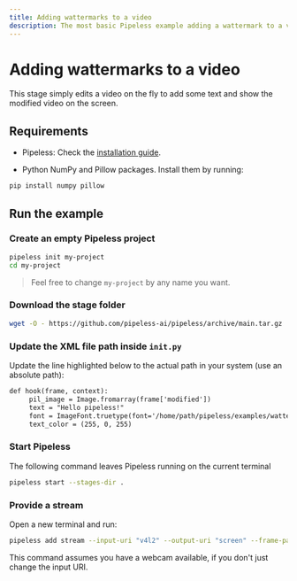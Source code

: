 ```yaml
---
title: Adding wattermarks to a video
description: The most basic Pipeless example adding a wattermark to a video
---
```


# Adding wattermarks to a video


This stage simply edits a video on the fly to add some text and show the modified video on the screen.

## Requirements

* Pipeless: Check the [installation guide](/v1/getting-started/installation).

* Python NumPy and Pillow packages. Install them by running:

```bash copy
pip install numpy pillow
```

## Run the example

<Steps>

### Create an empty Pipeless project

```bash copy
pipeless init my-project
cd my-project
```

> Feel free to change `my-project` by any name you want.

### Download the stage folder

```bash copy
wget -O - https://github.com/pipeless-ai/pipeless/archive/main.tar.gz | tar -xz --strip=2 "pipeless-main/examples/wattermark"
```

### Update the XML file path inside `init.py`

Update the line highlighted below to the actual path in your system (use an absolute path):

```diff {4}filename="process.py"
def hook(frame, context):
     pil_image = Image.fromarray(frame['modified'])
     text = "Hello pipeless!"
     font = ImageFont.truetype(font='/home/path/pipeless/examples/wattermark/font.ttf', size=60)
     text_color = (255, 0, 255)
```

### Start Pipeless

The following command leaves Pipeless running on the current terminal

```bash copy
pipeless start --stages-dir .
```

### Provide a stream

Open a new terminal and run:

```bash copy
pipeless add stream --input-uri "v4l2" --output-uri "screen" --frame-path "wattermark"
```

This command assumes you have a webcam available, if you don't just change the input URI.

</Steps>
